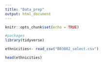 ```yaml
---
title: "Data_prep"
output: html_document
---
```


```r
knitr::opts_chunk$set(echo = TRUE)
```


```r
#packages
library(tidyverse)
```


```r
ethnicities<- read_csv("B03002_select.csv")
```

```r
head(ethnicities)
```

